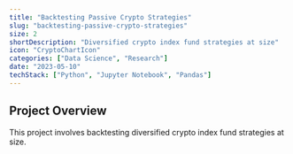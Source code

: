 ```yaml
---
title: "Backtesting Passive Crypto Strategies"
slug: "backtesting-passive-crypto-strategies"
size: 2
shortDescription: "Diversified crypto index fund strategies at size"
icon: "CryptoChartIcon"
categories: ["Data Science", "Research"]
date: "2023-05-10"
techStack: ["Python", "Jupyter Notebook", "Pandas"]
---
```


## Project Overview

This project involves backtesting diversified crypto index fund strategies at size.